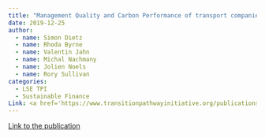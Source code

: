 ```yaml
---
title: "Management Quality and Carbon Performance of transport companies: December 2019"
date: 2019-12-25
author:
  - name: Simon Dietz
  - name: Rhoda Byrne
  - name: Valentin Jahn
  - name: Michal Nachmany
  - name: Jolien Noels 
  - name: Rory Sullivan
categories: 
  - LSE TPI
  - Sustainable Finance
Link: <a href='https://www.transitionpathwayinitiative.org/publications/uploads/2019-management-quality-and-carbon-performance-of-transport-companies-december-2019'>Link</a>
---
```


[Link to the publication](https://www.transitionpathwayinitiative.org/publications/uploads/2019-management-quality-and-carbon-performance-of-transport-companies-december-2019)

